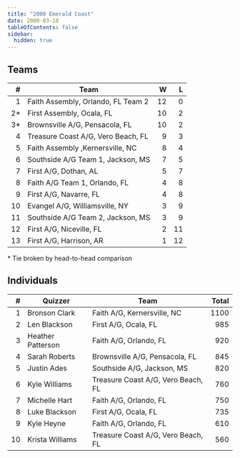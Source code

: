```yaml
---
title: "2000 Emerald Coast"
date: 2000-03-18
tableOfContents: false
sidebar:
  hidden: true
---
```


## Teams

|    # | Team                               |    W |    L |
| ---: | ---------------------------------- | ---: | ---: |
|    1 | Faith Assembly, Orlando, FL Team 2 |   12 |    0 |
|   2* | First Assembly, Ocala, FL          |   10 |    2 |
|   3* | Brownsville A/G, Pensacola, FL     |   10 |    2 |
|    4 | Treasure Coast A/G, Vero Beach, FL |    9 |    3 |
|    5 | Faith Assembly ,Kernersville, NC   |    8 |    4 |
|    6 | Southside A/G Team 1, Jackson, MS  |    7 |    5 |
|    7 | First A/G, Dothan, AL              |    5 |    7 |
|    8 | Faith A/G Team 1, Orlando, FL      |    4 |    8 |
|    9 | First A/G, Navarre, FL             |    4 |    8 |
|   10 | Evangel A/G, Williamsville, NY     |    3 |    9 |
|   11 | Southside A/G Team 2, Jackson, MS  |    3 |    9 |
|   12 | First A/G, Niceville, FL           |    2 |   11 |
|   13 | First A/G, Harrison, AR            |    1 |   12 |

\* Tie broken by head-to-head comparison

## Individuals

|    # | Quizzer           | Team                               | Total |
| ---: | ----------------- | ---------------------------------- | ----: |
|    1 | Bronson Clark     | Faith A/G, Kernersville, NC        |  1100 |
|    2 | Len Blackson      | First A/G, Ocala, FL               |   985 |
|    3 | Heather Patterson | Faith A/G, Orlando, FL             |   920 |
|    4 | Sarah Roberts     | Brownsville A/G, Pensacola, FL     |   845 |
|    5 | Justin Ades       | Southside A/G, Jackson, MS         |   820 |
|    6 | Kyle Williams     | Treasure Coast A/G, Vero Beach, FL |   760 |
|    7 | Michelle Hart     | Faith A/G, Orlando, FL             |   750 |
|    8 | Luke Blackson     | First A/G, Ocala, FL               |   735 |
|    9 | Kyle Heyne        | Faith A/G, Orlando, FL             |   610 |
|   10 | Krista Williams   | Treasure Coast A/G, Vero Beach, FL |   560 |
